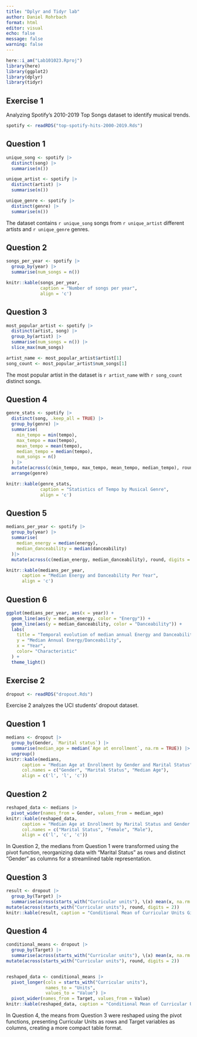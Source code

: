 ```yaml
---
title: "Dplyr and Tidyr lab"
author: Daniel Rohrbach
format: html
editor: visual
echo: false
message: false
warning: false
---
```


```r
here::i_am("Lab101023.Rproj")
library(here)
library(ggplot2)
library(dplyr)
library(tidyr)
```

## Exercise 1

Analyzing Spotify's 2010-2019 Top Songs dataset to identify musical trends.

```r
spotify <- readRDS("top-spotify-hits-2000-2019.Rds")
```

## Question 1

```r
unique_song <- spotify |> 
  distinct(song) |>
  summarise(n())

unique_artist <- spotify |> 
  distinct(artist) |>
  summarise(n())

unique_genre <- spotify |> 
  distinct(genre) |>
  summarise(n())
```

The dataset contains `r unique_song` songs from `r unique_artist` different artists and `r unique_genre` genres.

## Question 2

```r
songs_per_year <- spotify |>
  group_by(year) |>
  summarise(num_songs = n())
```

```r
knitr::kable(songs_per_year, 
             caption = "Number of songs per year",
             align = 'c')
```

## Question 3

```r
most_popular_artist <- spotify |> 
  distinct(artist, song) |> 
  group_by(artist) |> 
  summarise(num_songs = n()) |> 
  slice_max(num_songs)
```

```r
artist_name <- most_popular_artist$artist[1]
song_count <- most_popular_artist$num_songs[1]
```

The most popular artist in the dataset is `r artist_name` with `r song_count` distinct songs.

## Question 4

```r
genre_stats <- spotify |> 
  distinct(song, .keep_all = TRUE) |>
  group_by(genre) |>  
  summarise(
    min_tempo = min(tempo),
    max_tempo = max(tempo),
    mean_tempo = mean(tempo),
    median_tempo = median(tempo),
    num_songs = n()
  ) |>
  mutate(across(c(min_tempo, max_tempo, mean_tempo, median_tempo), round, digits = 1)) |>
  arrange(genre)
```

```r
knitr::kable(genre_stats, 
             caption = "Statistics of Tempo by Musical Genre",
             align = 'c')
```

## Question 5

```r
medians_per_year <- spotify |> 
  group_by(year) |> 
  summarise(
    median_energy = median(energy),
    median_danceability = median(danceability)
  )|>
  mutate(across(c(median_energy, median_danceability), round, digits = 3))

knitr::kable(medians_per_year, 
      caption = "Median Energy and Danceability Per Year", 
      align = 'c')
```

## Question 6

```r
ggplot(medians_per_year, aes(x = year)) +
  geom_line(aes(y = median_energy, color = "Energy")) +
  geom_line(aes(y = median_danceability, color = "Danceability")) +
  labs(
    title = "Temporal evolution of median annual Energy and Danceability",
    y = "Median Annual Energy/Danceability",
    x = "Year",
    color= "Characteristic"
  ) +
  theme_light()
```

## Exercise 2

```r
dropout <- readRDS("dropout.Rds")
```

Exercise 2 analyzes the UCI students' dropout dataset.

## Question 1

```r
medians <- dropout |> 
  group_by(Gender, `Marital status`) |> 
  summarise(median_age = median(`Age at enrollment`, na.rm = TRUE)) |> 
  ungroup()
knitr::kable(medians, 
      caption = "Median Age at Enrollment by Gender and Marital Status", 
      col.names = c("Gender", "Marital Status", "Median Age"),
      align = c('l', 'l', 'c'))
```

## Question 2

```r
reshaped_data <- medians |>
  pivot_wider(names_from = Gender, values_from = median_age)
knitr::kable(reshaped_data, 
      caption = "Median Age at Enrollment by Marital Status and Gender - reshaped", 
      col.names = c("Marital Status", "Female", "Male"),
      align = c('l', 'c', 'c'))
```

In Question 2, the medians from Question 1 were transformed using the pivot function, reorganizing data with "Marital Status" as rows and distinct "Gender" as columns for a streamlined table representation.

## Question 3

```r
result <- dropout |>
  group_by(Target) |>
  summarise(across(starts_with("Curricular units"), \(x) mean(x, na.rm = TRUE))) |>
mutate(across(starts_with("Curricular units"), round, digits = 2))
knitr::kable(result, caption = "Conditional Mean of Curricular Units Given Target Variable")
```

## Question 4

```r
conditional_means <- dropout |> 
  group_by(Target) |> 
  summarise(across(starts_with("Curricular units"), \(x) mean(x, na.rm = TRUE))) |>
mutate(across(starts_with("Curricular units"), round, digits = 2))


reshaped_data <- conditional_means |> 
  pivot_longer(cols = starts_with("Curricular units"), 
               names_to = "Units", 
               values_to = "Value") |> 
  pivot_wider(names_from = Target, values_from = Value)
knitr::kable(reshaped_data, caption = "Conditional Mean of Curricular Units Given Target Variable - reshaped")
```

In Question 4, the means from Question 3 were reshaped using the pivot functions, presenting Curricular Units as rows and Target variables as columns, creating a more compact table format.
